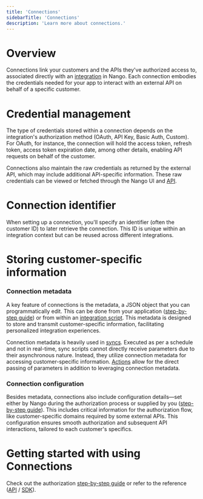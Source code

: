 ```yaml
---
title: 'Connections'
sidebarTitle: 'Connections'
description: 'Learn more about connections.'
---
```


# Overview
Connections link your customers and the APIs they've authorized access to, associated directly with an [integration](/understand/concepts/integrations) in Nango. Each connection embodies the credentials needed for your app to interact with an external API on behalf of a specific customer.

# Credential management
The type of credentials stored within a connection depends on the integration's authorization method (OAuth, API Key, Basic Auth, Custom). For OAuth, for instance, the connection will hold the access token, refresh token, access token expiration date, among other details, enabling API requests on behalf of the customer.

Connections also maintain the raw credentials as returned by the external API, which may include additional API-specific information. These raw credentials can be viewed or fetched through the Nango UI and [API](/reference/overview).

# Connection identifier
When setting up a connection, you'll specify an identifier (often the customer ID) to later retrieve the connection. This ID is unique within an integration context but can be reused across different integrations.

# Storing customer-specific information

### Connection metadata

A key feature of connections is the metadata, a JSON object that you can programmatically edit. This can be done from your application ([step-by-step guide](/integrate/guides/advanced/store-customer-specific-data)) or from within an [integration script](/understand/concepts/scripts). This metadata is designed to store and transmit customer-specific information, facilitating personalized integration experiences.

Connection metadata is heavily used in [syncs](/understand/concepts/syncs). Executed as per a schedule and not in real-time, sync scripts cannot directly receive parameters due to their asynchronous nature. Instead, they utilize connection metadata for accessing customer-specific information. [Actions](/understand/concepts/actions) allow for the direct passing of parameters in addition to leveraging connection metadata.

### Connection configuration

Besides metadata, connections also include configuration details—set either by Nango during the authorization process or supplied by you ([step-by-step guide](/integrate/guides/authorize-an-api#apis-requiring-connection-specific-configuration-for-authorization)). This includes critical information for the authorization flow, like customer-specific domains required by some external APIs. This configuration ensures smooth authorization and subsequent API interactions, tailored to each customer's specifics.

# Getting started with using Connections

Check out the authorization [step-by-step guide](/integrate/guides/authorize-an-api) or refer to the reference ([API](/reference/api/connection/list) / [SDK](/reference/sdks/node#connections)).